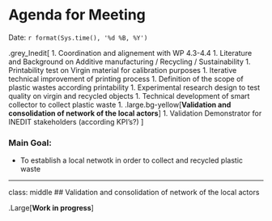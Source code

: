 
# Agenda for Meeting 

Date: `r format(Sys.time(), '%d %B, %Y')`

.grey_Inedit[
1. Coordination and alignement with WP 4.3-4.4
1. Literature and Background on Additive manufacturing / Recycling / Sustainability
1. Printability test on Virgin material for calibration purposes
1. Iterative technical improvement of printing process
1. Definition of the scope of plastic wastes according printability
1. Experimental research design to test quality on virgin and recycled objects
1. Technical development of smart collector to collect plastic waste
1. .large.bg-yellow[**Validation and consolidation of network of the local actors**]
1. Validation Demonstrator for INEDIT stakeholders (according KPI's?)
      ]   


### Main Goal:

- To establish a local netwotk in order to collect and recycled plastic waste 


---
class: middle
## Validation and consolidation of network of the local actors

.Large[**Work in progress**]